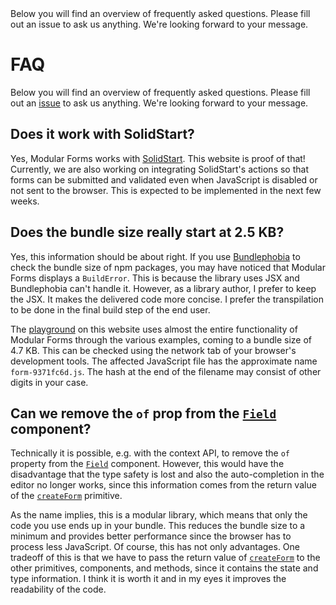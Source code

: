 
<Title>FAQ</Title>
<Description>
  Below you will find an overview of frequently asked questions. Please fill out
  an issue to ask us anything. We're looking forward to your message.
</Description>

# FAQ

Below you will find an overview of frequently asked questions. Please fill out an <a href="https://github.com/fabian-hiller/modular-forms/issues/new" target="_blank" rel="noreferrer">issue</a> to ask us anything. We're looking forward to your message.

## Does it work with SolidStart?

Yes, Modular Forms works with <a href="https://start.solidjs.com" target="_blank" rel="noreferrer">SolidStart</a>. This website is proof of that! Currently, we are also working on integrating SolidStart's actions so that forms can be submitted and validated even when JavaScript is disabled or not sent to the browser. This is expected to be implemented in the next few weeks.

## Does the bundle size really start at 2.5 KB?

Yes, this information should be about right. If you use <a href="https://bundlephobia.com" target="_blank" rel="noreferrer">Bundlephobia</a> to check the bundle size of npm packages, you may have noticed that Modular Forms displays a `BuildError`. This is because the library uses JSX and Bundlephobia can't handle it. However, as a library author, I prefer to keep the JSX. It makes the delivered code more concise. I prefer the transpilation to be done in the final build step of the end user.

The <A href="/playground">playground</A> on this website uses almost the entire functionality of Modular Forms through the various examples, coming to a bundle size of 4.7 KB. This can be checked using the network tab of your browser's development tools. The affected JavaScript file has the approximate name `form-9371fc6d.js`. The hash at the end of the filename may consist of other digits in your case.

## Can we remove the `of` prop from the <A href="/api/Field">`Field`</A> component?

Technically it is possible, e.g. with the context API, to remove the `of` property from the <A href="/api/Field">`Field`</A> component. However, this would have the disadvantage that the type safety is lost and also the auto-completion in the editor no longer works, since this information comes from the return value of the <A href="/api/createForm">`createForm`</A> primitive.

As the name implies, this is a modular library, which means that only the code you use ends up in your bundle. This reduces the bundle size to a minimum and provides better performance since the browser has to process less JavaScript. Of course, this has not only advantages. One tradeoff of this is that we have to pass the return value of <A href="/api/createForm">`createForm`</A> to the other primitives, components, and methods, since it contains the state and type information. I think it is worth it and in my eyes it improves the readability of the code.
